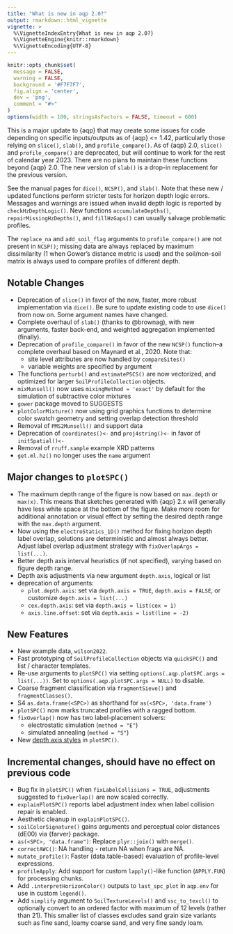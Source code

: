 ```yaml
---
title: "What is new in aqp 2.0?"
output: rmarkdown::html_vignette
vignette: >
  %\VignetteIndexEntry{What is new in aqp 2.0?}
  %\VignetteEngine{knitr::rmarkdown}
  %\VignetteEncoding{UTF-8}
---
```


```r
knitr::opts_chunk$set(
  message = FALSE,
  warning = FALSE,
  background = '#F7F7F7',
  fig.align = 'center',
  dev = 'png',
  comment = "#>"
)
options(width = 100, stringsAsFactors = FALSE, timeout = 600)
```


This is a major update to {aqp} that may create some issues for code depending on specific inputs/outputs as of {aqp} <= 1.42, particularly those relying on `slice()`, `slab()`, and `profile_compare()`. As of {aqp} 2.0, `slice()` and `profile_compare()` are deprecated, but will continue to work for the rest of calendar year 2023. There are no plans to maintain these functions beyond {aqp} 2.0. The new version of `slab()` is a drop-in replacement for the previous version.

See the manual pages for `dice()`, `NCSP()`, and `slab()`. Note that these new / updated functions perform stricter tests for horizon depth logic errors. Messages and warnings are issued when invalid depth logic is reported by `checkHzDepthLogic()`. New functions `accumulateDepths()`, `repairMissingHzDepths()`, and `fillHzGaps()` can usually salvage problematic profiles.

The `replace_na` and `add_soil_flag` arguments to `profile_compare()` are not present in `NCSP()`; missing data are always replaced by maximum dissimilarity (1 when Gower's distance metric is used) and the soil/non-soil matrix is always used to compare profiles of different depth.


## Notable Changes

 * Deprecation of `slice()` in favor of the new, faster, more robust implementation via `dice()`. Be sure to update existing code to use `dice()` from now on. Some argument names have changed. 
 * Complete overhaul of `slab()` (thanks to @brownag), with new arguments, faster back-end, and weighted aggregation implemented (finally).
 * Deprecation of `profile_compare()` in favor of the new `NCSP()` function--a complete overhaul based on Maynard et al., 2020. Note that:
   - site level attributes are now handled by `compareSites()`
   - variable weights are specified by argument
 * The functions `perturb()` and `estimatePSCS()` are now vectorized, and optimized for larger `SoilProfileCollection` objects.
 * `mixMunsell()` now uses `mixingMethod = 'exact'` by default for the simulation of subtractive color mixtures
 * `gower` package moved to SUGGESTS
 * `plotColorMixture()` now using grid graphics functions to determine color swatch geometry and setting overlap detection threshold
 * Removal of `PMS2Munsell()` and support data
 * Deprecation of `coordinates()<-` and `proj4string()<-` in favor of `initSpatial()<-`
 * Removal of `rruff.sample` example XRD patterns
 * `get.ml.hz()` no longer uses the `name` argument
 
## Major changes to `plotSPC()`

 * The maximum depth range of the figure is now based on `max.depth` or `max(x)`. This means that sketches generated with {aqp} 2.x will generally have less white space at the bottom of the figure. Make more room for additional annotation or visual effect by setting the desired depth range with the `max.depth` argument.
 * Now using the `electroStatics_1D()` method for fixing horizon depth label overlap, solutions are deterministic and almost always better. Adjust label overlap adjustment strategy with `fixOverlapArgs = list(...)`.
 * Better depth axis interval heuristics (if not specified), varying based on figure depth range.
 * Depth axis adjustments via new argument `depth.axis`, logical or list
 * deprecation of arguments:
   - `plot.depth.axis`: set via `depth.axis = TRUE`, `depth.axis = FALSE`, or customize `depth.axis = list(...)`
   - `cex.depth.axis`: set via `depth.axis = list(cex = 1)`
   - `axis.line.offset`: set via `depth.axis = list(line = -2)`

## New Features

 * New example data, `wilson2022`.
 * Fast prototyping of `SoilProfileCollection` objects via `quickSPC()` and list / character templates.
 * Re-use arguments to `plotSPC()` via setting `options(.aqp.plotSPC.args = list(...))`. Set to `options(.aqp.plotSPC.args = NULL)` to disable.
 * Coarse fragment classification via `fragmentSieve()` and `fragmentClasses()`.
 * S4 `as.data.frame(<SPC>)` as shorthand for `as(<SPC>, 'data.frame')`
 * `plotSPC()` now marks truncated profiles with a ragged bottom.
 * `fixOverlap()` now has two label-placement solvers:
   - electrostatic simulation (`method = "E"`)
   - simulated annealing (`method = "S"`)
 * New [depth axis styles](https://ncss-tech.github.io/AQP/aqp/sketches.html) in `plotSPC()`.
 

## Incremental changes, should have no effect on previous code

 * Bug fix in `plotSPC()` when `fixLabelCollisions = TRUE`, adjustments suggested to `fixOverlap()` are now scaled correctly.
 * `explainPlotSPC()` reports label adjustment index when label collision repair is enabled.
 * Aesthetic cleanup in `explainPlotSPC()`.
 * `soilColorSignature()` gains arguments and perceptual color distances (dE00) via {farver} package.
 * `as(<SPC>, "data.frame")`: Replace `plyr::join()` with `merge()`.
 * `correctAWC()`: NA handling - return NA when frags are NA.
 * `mutate_profile()`: Faster (data.table-based) evaluation of profile-level expressions.
 * `profileApply`: Add support for custom `lapply()`-like function (`APPLY.FUN`) for processing chunks. 
 * Add `.interpretHorizonColor()` outputs to `last_spc_plot` in `aqp.env` for use in custom `legend()`.
 * Add `simplify` argument to `SoilTextureLevels()` and `ssc_to_texcl()` to optionally convert to an ordered factor with maximum of 12 levels (rather than 21). This smaller list of classes excludes sand grain size variants such as fine sand, loamy coarse sand, and very fine sandy loam.

